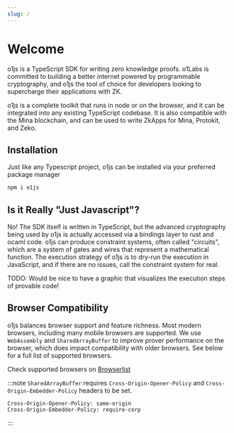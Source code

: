 ```yaml
---
slug: /
---
```


# Welcome

o1js is a TypeScript SDK for writing zero knowledge proofs.  o1Labs is committed to building
a better internet powered by programmable cryptography, and o1js the tool of choice for
developers looking to supercharge their applications with ZK.

o1js is a complete toolkit that runs in node or on the browser, and it can be integrated into
any existing TypeScript codebase.  It is also compatible with the Mina blockchain, and can be
used to write ZkApps for Mina, Protokit, and Zeko.

## Installation

Just like any Typescript project, o1js can be installed via your preferred package manager

```sh
npm i o1js
```

## Is it Really "Just Javascript"?

No!  The SDK itself is written in TypeScript, but the advanced cryptography being used by o1js
is actually accessed via a bindings layer to rust and ocaml code.  o1js can produce constraint
systems, often called "circuits", which are a system of gates and wires that represent a 
mathematical function.  The execution strategy of o1js is to dry-run the execution in 
JavaScript, and if there are no issues, call the constraint system for real.

TODO: Would be nice to have a graphic that visualizes the execution steps of provable code!

## Browser Compatibility

o1js balances browser support and feature richness.  Most modern browsers, including many mobile browsers
are supported.  We use `WebAssembly` and `SharedArrayBuffer` to improve prover performance on the browser,
which does impact compatibility with older browsers.  See below for a full list of supported browsers.

Check supported browsers on [Browserlist](https://browsersl.ist/#q=fully+supports+sharedarraybuffer+and+fully+supports+wasm+and+not+dead)

:::note
`SharedArrayBuffer` requires `Cross-Origin-Opener-Policy` and `Cross-Origin-Embedder-Policy` headers to be set.

```
Cross-Origin-Opener-Policy: same-origin
Cross-Origin-Embedder-Policy: require-corp
```
:::